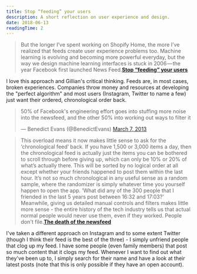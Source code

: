 ```yaml
---
title: Stop “feeding” your users
description: A short reflection on user experience and design.
date: 2018-06-13
readingTime: 2
---
```


>But the longer I’ve spent working on Shopify Home, the more I’ve realized that feeds create user experience problems too. Machine learning is evolving and becoming more powerful everyday, but the way we design machine learning interfaces is stuck in 2006 — the year Facebook first launched News Feed.**<a href="https://ux.shopify.com/stop-feeding-your-users-a859730a86d6">Stop “feeding” your users</a>**

I love this approach and Gillian's critical thinking. Feeds are, in most cases, broken experiences. Companies throw money and resources at developing the "perfect algorithm" and most users (Instagram, Twitter to name a few) just want their ordered, chronological order back.

<blockquote class="twitter-tweet" data-lang="en"><p lang="en" dir="ltr">50% of Facebook&#39;s engineering effort goes into stuffing more noise into the newsfeed, and the other 50% into working out ways to filter it</p>&mdash; Benedict Evans (@BenedictEvans) <a href="https://twitter.com/BenedictEvans/status/309735715879653376?ref_src=twsrc%5Etfw">March 7, 2013</a></blockquote> <script async src="https://platform.twitter.com/widgets.js" charset="utf-8"></script>

>This overload means it now makes little sense to ask for the ‘chronological feed’ back. If you have 1,500 or 3,000 items a day, then the chronological feed is actually just the items you can be bothered to scroll through before giving up, which can only be 10% or 20% of what’s actually there. This will be sorted by no logical order at all except whether your friends happened to post them within the last hour. It’s not so much chronological in any useful sense as a random sample, where the randomizer is simply whatever time you yourself happen to open the app. ’What did any of the 300 people that I friended in the last 5 years post between 16:32 and 17:03?’ Meanwhile, giving us detailed manual controls and filters makes little more sense - the entire history of the tech industry tells us that actual normal people would never use them, even if they worked. People don't file.**<a href="https://www.ben-evans.com/benedictevans/2018/4/2/the-death-of-the-newsfeed">The death of the newsfeed</a>**

I've taken a different approach on Instagram and to some extent Twitter (though I think their feed is the best of the three) - I simply unfriend people that clog up my feed. I have some people (even family members) that post so much content that it clogs my feed. Whenever I want to find out what they've been up to, I simply search for their name and have a look at their latest posts (note that this is only possible if they have an open account).